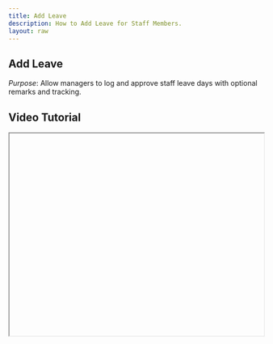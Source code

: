 ```yaml
---
title: Add Leave
description: How to Add Leave for Staff Members.
layout: raw
---
```



<div className="mdx-content">

## Add Leave



*Purpose*: Allow managers to log and approve staff leave days with optional remarks and tracking.

## Video Tutorial



<iframe
  width="100%"
  height="400"
  title="Add Leave Tutorial"
  allowFullScreen
  className="rounded-lg"
/>

---

## Steps:



❶ **Navigate to the Staff section in the main dashboard.**  
❷ **Click on the “Leave” tab located in the top navigation.**  
❸ **In the Leave page, click the “Add Leave” button on the top-right.**  
❹ **A side panel will appear. Check the box for “Leave Approved” if applicable.**  
❺ **Select the Leave Type (Planned or Taken).**  
❻ **Choose the Staff Name from the dropdown.**  
❼ **Enter the Start Date and End Date of the leave.**  
❽ **Optionally add Remarks.**  
❾ **Click “Add Leave” to save the entry.**

---

**Tip for First-Time Users**:  
Use remarks to note reasons or special cases—makes tracking and approvals easier.

<div className="space-y-4 mt-6">

<div className="my-10 border-t border-gray-200" />

## More questions about this


</div>
<div className="space-y-4 mt-6">
  <details className="bg-white rounded-md p-4 border border-gray-300">
  <summary
    className="font-medium text-base text-gray-900"
    style={{
      backgroundColor: 'transparent',
      outline: 'none',
      cursor: 'pointer',
      userSelect: 'none',
      listStyle: 'none',
    }}
  >Can I edit or delete a leave later?</summary>
   <p className="mt-2 text-sm text-gray-700">
      Yes, go to the Leave tab and click on the specific leave record to edit or remove it.
    </p>
  </details>

  <details className="bg-white rounded-md p-4 border border-gray-300">
  <summary
    className="font-medium text-base text-gray-900"
    style={{
      backgroundColor: 'transparent',
      outline: 'none',
      cursor: 'pointer',
      userSelect: 'none',
      listStyle: 'none',
    }}
  >Do staff get notified when leave is added?</summary>
    <p className="mt-2 text-sm text-gray-700">
      Notification preferences can be set from the Message Center if staff alerts are enabled.
    </p>
  </details>
</div>
</div>

---

<div className="space-y-4 mt-6">

<div className="my-10 border-t border-gray-200" />

<div className="mdx-content mt-10">

Was this article helpful?

<div style={{ display: 'flex', gap: '1rem' }}>
  <button style={{ padding: '0.5rem', borderRadius: '9999px', backgroundColor: '#f0f0f0' }}>
    👍
  </button>
  <button style={{ padding: '0.5rem', borderRadius: '9999px', backgroundColor: '#f0f0f0' }}>
    👎
  </button>
</div>
</div>

---
</div>
